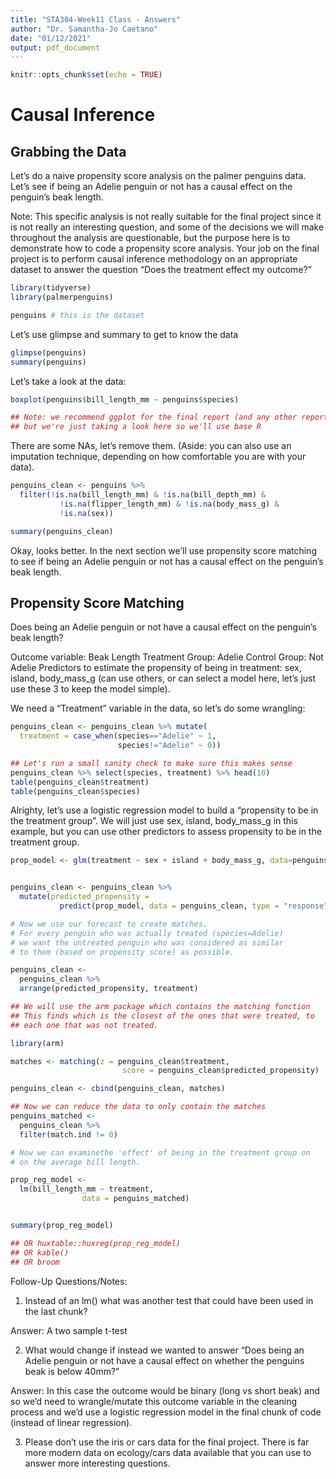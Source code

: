 ```yaml
---
title: "STA304-Week11 Class - Answers"
author: "Dr. Samantha-Jo Caetano"
date: "01/12/2021"
output: pdf_document
---
```


```r
knitr::opts_chunk$set(echo = TRUE)
```

# Causal Inference

## Grabbing the Data

Let's do a naive propensity score analysis on the palmer penguins data. Let's see if being an Adelie penguin or not has a causal effect on the penguin's beak length. 

Note: This specific analysis is not really suitable for the final project since it is not really an interesting question, and some of the decisions we will make throughout the analysis are questionable, but the purpose here is to demonstrate how to code a propensity score analysis. Your job on the final project is to perform causal inference methodology on an appropriate dataset to answer the question "Does the treatment effect my outcome?"


```r
library(tidyverse)
library(palmerpenguins)

penguins # this is the dataset

```


Let's use glimpse and summary to get to know the data

```r
glimpse(penguins)
summary(penguins)
```


Let's take a look at the data:

```r
boxplot(penguins$bill_length_mm ~ penguins$species)

## Note: we recommend ggplot for the final report (and any other reports), 
## but we're just taking a look here so we'll use base R

```


There are some NAs, let's remove them. (Aside: you can also use an imputation technique, depending on how comfortable you are with your data).


```r
penguins_clean <- penguins %>% 
  filter(!is.na(bill_length_mm) & !is.na(bill_depth_mm) & 
           !is.na(flipper_length_mm) & !is.na(body_mass_g) & 
           !is.na(sex))

summary(penguins_clean)
```


Okay, looks better. In the next section we'll use propensity score matching to see if being an Adelie penguin or not has a causal effect on the penguin's beak length. 

## Propensity Score Matching


Does being an Adelie penguin or not have a causal effect on the penguin's beak length?

Outcome variable: Beak Length
Treatment Group: Adelie
Control Group: Not Adelie
Predictors to estimate the propensity of being in treatment: sex, island, body_mass_g (can use others, or can select a model here, let's just use these 3 to keep the model simple). 

We need a "Treatment" variable in the data, so let's do some wrangling:

```r
penguins_clean <- penguins_clean %>% mutate(
  treatment = case_when(species=="Adelie" ~ 1,
                        species!="Adelie" ~ 0))

## Let's run a small sanity check to make sure this makes sense
penguins_clean %>% select(species, treatment) %>% head(10)
table(penguins_clean$treatment)
table(penguins_clean$species)
```

Alrighty, let's use a logistic regression model to build a "propensity to be in the treatment group". We will just use sex, island, body_mass_g in this example, but you can use other predictors to assess propensity to be in the treatment group.

```r
prop_model <- glm(treatment ~ sex + island + body_mass_g, data=penguins_clean, family=binomial)


penguins_clean <- penguins_clean %>% 
  mutate(predicted_propensity = 
           predict(prop_model, data = penguins_clean, type = "response"))

# Now we use our forecast to create matches. 
# For every penguin who was actually treated (species=Adelie) 
# we want the untreated penguin who was considered as similar 
# to them (based on propensity score) as possible.

penguins_clean <- 
  penguins_clean %>% 
  arrange(predicted_propensity, treatment)

## We will use the arm package which contains the matching function 
## This finds which is the closest of the ones that were treated, to 
## each one that was not treated.

library(arm)

matches <- matching(z = penguins_clean$treatment, 
                         score = penguins_clean$predicted_propensity)

penguins_clean <- cbind(penguins_clean, matches)

## Now we can reduce the data to only contain the matches
penguins_matched <- 
  penguins_clean %>% 
  filter(match.ind != 0)

```

```r
# Now we can examinethe 'effect' of being in the treatment group on
# on the average bill length.

prop_reg_model <- 
  lm(bill_length_mm ~ treatment, 
                data = penguins_matched)


summary(prop_reg_model)

## OR huxtable::huxreg(prop_reg_model)
## OR kable()
## OR broom

```





Follow-Up Questions/Notes:

1. Instead of an lm() what was another test that could have been used in the last chunk?

Answer: A two sample t-test

2. What would change if instead we wanted to answer "Does being an Adelie penguin or not have a causal effect on whether the penguins beak is below 40mm?"

Answer: In this case the outcome would be binary (long vs short beak) and so we'd need to wrangle/mutate this outcome variable in the cleaning process and we'd use a logistic regression model in the final chunk of code (instead of linear regression).

3. Please don't use the iris or cars data for the final project. There is far more modern data on ecology/cars data available that you can use to answer more interesting questions.


